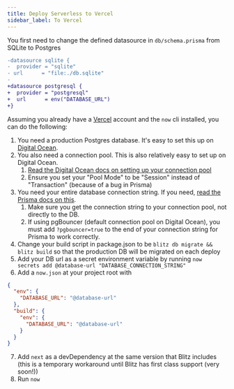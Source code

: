 ```yaml
---
title: Deploy Serverless to Vercel
sidebar_label: To Vercel
---
```


You first need to change the defined datasource in `db/schema.prisma` from SQLite to Postgres

```diff
-datasource sqlite {
-  provider = "sqlite"
- url      = "file:./db.sqlite"
-
+datasource postgresql {
+  provider = "postgresql"
+  url      = env("DATABASE_URL")
+}
```

Assuming you already have a [Vercel](https://vercel.com) account and the `now` cli installed, you can do the following:

1. You need a production Postgres database. It's easy to set this up on [Digital Ocean](https://www.digitalocean.com/products/managed-databases-postgresql/?refcode=466ad3d3063d).
2. You also need a connection pool. This is also relatively easy to set up on Digital Ocean.
   1. [Read the Digital Ocean docs on setting up your connection pool](https://www.digitalocean.com/docs/databases/postgresql/how-to/manage-connection-pools/#creating-a-connection-pool?refcode=466ad3d3063d)
   2. Ensure you set your "Pool Mode" to be "Session" instead of "Transaction" (because of a bug in Prisma)
3. You need your entire database connection string. If you need, [read the Prisma docs on this](https://www.prisma.io/docs/reference/database-connectors/postgresql#connection-details).
   1. Make sure you get the connection string to your connection pool, not directly to the DB.
   2. If using pgBouncer (default connection pool on Digital Ocean), you must add `?pgbouncer=true` to the end of your connection string for Prisma to work correctly.
4. Change your build script in package.json to be `blitz db migrate && blitz build` so that the production DB will be migrated on each deploy
5. Add your DB url as a secret environment variable by running `now secrets add @database-url "DATABASE_CONNECTION_STRING"`
6. Add a `now.json` at your project root with

```json
{
  "env": {
    "DATABASE_URL": "@database-url"
  },
  "build": {
    "env": {
      "DATABASE_URL": "@database-url"
    }
  }
}
```

7. Add `next` as a devDependency at the same version that Blitz includes (this is a temporary workaround until Blitz has first class support (very soon!))
8. Run `now`

